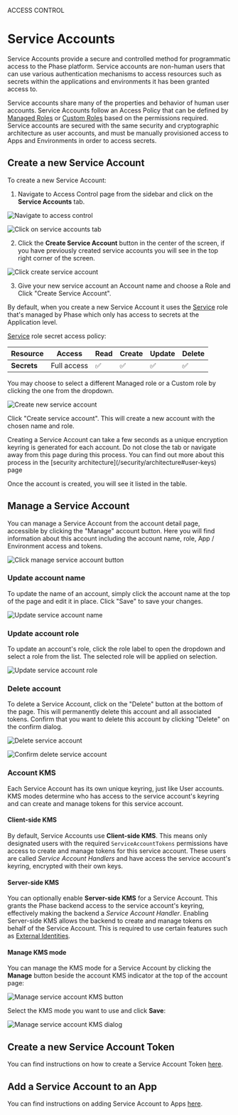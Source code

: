 
<Tag variant="small">ACCESS CONTROL</Tag>

# Service Accounts

Service Accounts provide a secure and controlled method for programmatic access to the Phase platform. Service accounts are non-human users that can use various authentication mechanisms to access resources such as secrets within the applications and environments it has been granted access to. 

Service accounts share many of the properties and behavior of human user accounts. Service Accounts follow an Access Policy that can be defined by [Managed Roles](/access-control/roles#managed-roles) or [Custom Roles](/access-control/roles#creating-custom-roles) based on the permissions required. Service accounts are secured with the same security and cryptographic architecture as user accounts, and must be manually provisioned access to Apps and Environments in order to access secrets. 

## Create a new Service Account

To create a new Service Account:

1. Navigate to Access Control page from the sidebar and click on the **Service Accounts** tab.

![Navigate to access control](/assets/images/console/access-control/service-accounts/create-new-service-accounts/1-navigate-to-access-control.png)

![Click on service accounts tab](/assets/images/console/access-control/service-accounts/create-new-service-accounts/2-click-on-service-accounts-tab.png)

2. Click the **Create Service Account** button in the center of the screen, if you have previously created service accounts you will see in the top right corner of the screen.

![Click create service account](/assets/images/console/access-control/service-accounts/create-new-service-accounts/3-click-create-new-service-account.png)

3. Give your new service account an Account name and choose a Role and Click "Create Service Account".

By default, when you create a new Service Account it uses the [Service](/access-control/roles#service) role that's managed by Phase which only has access to secrets at the Application level.

[Service](/access-control/roles#service) role secret access policy:

| Resource | Access | Read | Create | Update | Delete |
|----------|--------|------|--------|--------|--------|
| **Secrets** | Full access | ✅ | ✅ | ✅ | ✅ |

You may choose to select a different Managed role or a Custom role by clicking the one from the dropdown.

![Create new service account](/assets/images/console/access-control/service-accounts/create-new-service-accounts/4-create-new-service-account.png)

Click "Create service account". This will create a new account with the chosen name and role. 

<Note>
Creating a Service Account can take a few seconds as a unique encryption keyring is generated for each account. Do not close the tab or navigate away from this page during this process. You can find out more about this process in the [security architecture](/security/architecture#user-keys) page
</Note>

Once the account is created, you will see it listed in the table. 


## Manage a Service Account

You can manage a Service Account from the account detail page, accessible by clicking the "Manage" account button. Here you will find information about this account including the account name, role, App / Environment access and tokens. 

![Click manage service account button](/assets/images/console/access-control/service-accounts/create-new-service-accounts/5-manage-service-account.png)

### Update account name

To update the name of an account, simply click the account name at the top of the page and edit it in place. Click "Save" to save your changes. 

![Update service account name](/assets/images/console/access-control/service-accounts/manage-account/service-account-update-name.png)

### Update account role

To update an account's role, click the role label to open the dropdown and select a role from the list. The selected role will be applied on selection.

![Update service account role](/assets/images/console/access-control/service-accounts/manage-account/service-account-update-role.png)

### Delete account

To delete a Service Account, click on the "Delete" button at the bottom of the page. This will permanently delete this account and all associated tokens. Confirm that you want to delete this account by clicking "Delete" on the confirm dialog.

![Delete service account](/assets/images/console/access-control/service-accounts/manage-account/service-account-delete-1.png)

![Confirm delete service account](/assets/images/console/access-control/service-accounts/manage-account/service-account-delete-2.png)

### Account KMS

Each Service Account has its own unique keyring, just like User accounts. KMS modes determine who has access to the service account's keyring and can create and manage tokens for this service account.

#### Client-side KMS
By default, Service Accounts use **Client-side KMS**. This means only designated users with the required `ServiceAccountTokens` permissions have access to create and manage tokens for this service account. These users are called *Service Account Handlers* and have access the service account's keyring, encrypted with their own keys. 


#### Server-side KMS
You can optionally enable **Server-side KMS** for a Service Account. This grants the Phase backend access to the service account's keyring, effectively making the backend a *Service Account Handler*. Enabling Server-side KMS allows the backend to create and manage tokens on behalf of the Service Account. This is required to use certain features such as [External Identities](/access-control/external-identities).

#### Manage KMS mode

You can manage the KMS mode for a Service Account by clicking the **Manage** button beside the account KMS indicator at the top of the account page:

![Manage service account KMS button](/assets/images/console/access-control/service-accounts/manage-account/kms-button.png)

Select the KMS mode you want to use and click **Save**:

![Manage service account KMS dialog](/assets/images/console/access-control/service-accounts/manage-account/kms-dialog.png)


## Create a new Service Account Token

You can find instructions on how to create a Service Account Token [here](/access-control/authentication/tokens#service-account-tokens).

## Add a Service Account to an App

You can find instructions on adding Service Account to Apps [here](/console/apps#add-a-service-account-to-an-app).